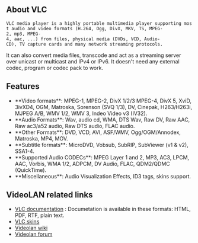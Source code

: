==About VLC==
 VLC media player is a highly portable multimedia player supporting most audio and video formats (H.264, Ogg, DivX, MKV, TS, MPEG-2, mp3, MPEG-4, aac, ...) from files, physical media (DVDs, VCD, Audio-CD), TV capture cards and many network streaming protocols.
 
It can also convert media files, transcode and act as a streaming server over unicast or multicast and IPv4 or IPv6. It doesn't need any external codec, program or codec pack to work. 
{{images/videolan.png}}

==Features==
* **Video formats**: MPEG-1, MPEG-2, DivX 1/2/3 MPEG-4, DivX 5, XviD, 3ivXD4, OGM, Matroska, Sorenson (SVQ 1/3), DV, Cinepak, H263/H263i, MJPEG A/B, WMV 1/2, WMV 3, Indeo Video v3 (IV32).
* **Audio Formats**: Wav, audio cd, WMA, DTS Wav, Raw DV, Raw AAC, Raw ac3/a52 audio, Raw DTS audio, FLAC audio.
* **Other Formats**: DVD, VCD, AVI, ASF/WMV, Ogg/OGM/Annodex, Matroska, MP4, MOV.
* **Subtitle formats**: MicroDVD, Vobsub, SubRIP, SubViewer (v1 & v2), SSA1-4.
* **Supported Audio CODECs**: MPEG Layer 1 and 2, MP3, AC3, LPCM, AAC, Vorbis, WMA 1/2, ADPCM, DV Audio, FLAC, QDM2/QDMC (QuickTime).
* **Miscellaneous**: Audio Visualization Effects, ID3 tags, skins support. 

==VideoLAN related links==
* [[http://www.videolan.org/doc|VLC documentation]] : Documetation is available in these formats: HTML, PDF, RTF, plain text.
* [[http://www.videolan.org/vlc/download-skins2.html|VLC skins]]
* [[http://wiki.videolan.org|Videolan wiki]]
* [[http://forum.videolan.org|Videolan forum]]

